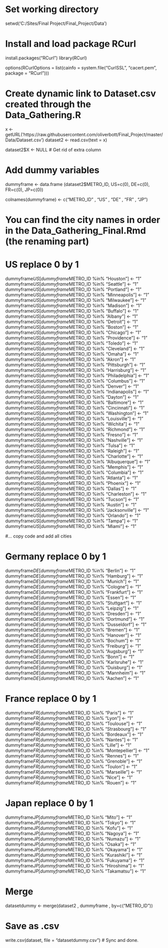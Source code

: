# Set working directory
setwd('C:/Sites/Final Project/Final_Project/Data')

# Install and load package RCurl
install.packages("RCurl")
library(RCurl)

options(RCurlOptions = list(cainfo = system.file("CurlSSL", "cacert.pem", package = "RCurl")))

# Create dynamic link to Dataset.csv created through the Data_Gathering.R
x <- getURL('https://raw.githubusercontent.com/oliverbott/Final_Project/master/Data/Dataset.csv')
dataset2 <- read.csv(text = x)

dataset2$X <- NULL # Get rid of extra column

# Add dummy variables

dummyframe <- data.frame (dataset2$METRO_ID, US=c(0), DE=c(0), FR=c(0), JP=c(0))

colnames(dummyframe) <- c("METRO_ID" , "US" , "DE" , "FR" , "JP")



# You can find the city names in order in the Data_Gathering_Final.Rmd (the renaming part)

# US replace 0 by 1
dummyframe$US[dummyframe$METRO_ID %in% "Houston"] <- "1"
dummyframe$US[dummyframe$METRO_ID %in% "Seattle"] <- "1"
dummyframe$US[dummyframe$METRO_ID %in% "Portland"] <- "1"
dummyframe$US[dummyframe$METRO_ID %in% "Minneapolis"] <- "1"
dummyframe$US[dummyframe$METRO_ID %in% "Milwaukee"] <- "1"
dummyframe$US[dummyframe$METRO_ID %in% "Madison"] <- "1"
dummyframe$US[dummyframe$METRO_ID %in% "Buffalo"] <- "1"
dummyframe$US[dummyframe$METRO_ID %in% "Albany"] <- "1"
dummyframe$US[dummyframe$METRO_ID %in% "Detroit"] <- "1"
dummyframe$US[dummyframe$METRO_ID %in% "Boston"] <- "1"
dummyframe$US[dummyframe$METRO_ID %in% "Chicago"] <- "1"
dummyframe$US[dummyframe$METRO_ID %in% "Providence"] <- "1"
dummyframe$US[dummyframe$METRO_ID %in% "Toledo"] <- "1"
dummyframe$US[dummyframe$METRO_ID %in% "Cleveland"] <- "1"
dummyframe$US[dummyframe$METRO_ID %in% "Omaha"] <- "1"
dummyframe$US[dummyframe$METRO_ID %in% "Akron"] <- "1"
dummyframe$US[dummyframe$METRO_ID %in% "Pittsburgh"] <- "1"
dummyframe$US[dummyframe$METRO_ID %in% "Harrisburg"] <- "1"
dummyframe$US[dummyframe$METRO_ID %in% "Philadelphia"] <- "1"
dummyframe$US[dummyframe$METRO_ID %in% "Columbus"] <- "1"
dummyframe$US[dummyframe$METRO_ID %in% "Denver"] <- "1"
dummyframe$US[dummyframe$METRO_ID %in% "Indianapolis"] <- "1"
dummyframe$US[dummyframe$METRO_ID %in% "Dayton"] <- "1"
dummyframe$US[dummyframe$METRO_ID %in% "Baltimore"] <- "1"
dummyframe$US[dummyframe$METRO_ID %in% "Cincinnati"] <- "1"
dummyframe$US[dummyframe$METRO_ID %in% "Washington"] <- "1"
dummyframe$US[dummyframe$METRO_ID %in% "Louisville"] <- "1"
dummyframe$US[dummyframe$METRO_ID %in% "Wichita"] <- "1"
dummyframe$US[dummyframe$METRO_ID %in% "Richmond"] <- "1"
dummyframe$US[dummyframe$METRO_ID %in% "Fresno"] <- "1"
dummyframe$US[dummyframe$METRO_ID %in% "Nashville"] <- "1"
dummyframe$US[dummyframe$METRO_ID %in% "Tulsa"] <- "1"
dummyframe$US[dummyframe$METRO_ID %in% "Raleigh"] <- "1"
dummyframe$US[dummyframe$METRO_ID %in% "Charlotte"] <- "1"
dummyframe$US[dummyframe$METRO_ID %in% "Albuquerque"] <- "1"
dummyframe$US[dummyframe$METRO_ID %in% "Memphis"] <- "1"
dummyframe$US[dummyframe$METRO_ID %in% "Columbia"] <- "1"
dummyframe$US[dummyframe$METRO_ID %in% "Atlanta"] <- "1"
dummyframe$US[dummyframe$METRO_ID %in% "Phoenix"] <- "1"
dummyframe$US[dummyframe$METRO_ID %in% "Dallas"] <- "1"
dummyframe$US[dummyframe$METRO_ID %in% "Charleston"] <- "1"
dummyframe$US[dummyframe$METRO_ID %in% "Tucson"] <- "1"
dummyframe$US[dummyframe$METRO_ID %in% "Austin"] <- "1"
dummyframe$US[dummyframe$METRO_ID %in% "Jacksonville"] <- "1"
dummyframe$US[dummyframe$METRO_ID %in% "Orlando"] <- "1"
dummyframe$US[dummyframe$METRO_ID %in% "Tampa"] <- "1"
dummyframe$US[dummyframe$METRO_ID %in% "Miami"] <- "1"

#... copy code and add all cities

# Germany replace 0 by 1
dummyframe$DE[dummyframe$METRO_ID %in% "Berlin"] <- "1"
dummyframe$DE[dummyframe$METRO_ID %in% "Hamburg"] <- "1"
dummyframe$DE[dummyframe$METRO_ID %in% "Munich"] <- "1"
dummyframe$DE[dummyframe$METRO_ID %in% "Cologne"] <- "1"
dummyframe$DE[dummyframe$METRO_ID %in% "Frankfurt"] <- "1"
dummyframe$DE[dummyframe$METRO_ID %in% "Essen"] <- "1"
dummyframe$DE[dummyframe$METRO_ID %in% "Stuttgart"] <- "1"
dummyframe$DE[dummyframe$METRO_ID %in% "Leipzig"] <- "1"
dummyframe$DE[dummyframe$METRO_ID %in% "Dresden"] <- "1"
dummyframe$DE[dummyframe$METRO_ID %in% "Dortmund"] <- "1"
dummyframe$DE[dummyframe$METRO_ID %in% "Dusseldorf"] <- "1"
dummyframe$DE[dummyframe$METRO_ID %in% "Bremen"] <- "1"
dummyframe$DE[dummyframe$METRO_ID %in% "Hanover"] <- "1"
dummyframe$DE[dummyframe$METRO_ID %in% "Bochum"] <- "1"
dummyframe$DE[dummyframe$METRO_ID %in% "Freiburg"] <- "1"
dummyframe$DE[dummyframe$METRO_ID %in% "Augsburg"] <- "1"
dummyframe$DE[dummyframe$METRO_ID %in% "Bonn"] <- "1"
dummyframe$DE[dummyframe$METRO_ID %in% "Karlsruhe"] <- "1"
dummyframe$DE[dummyframe$METRO_ID %in% "Duisburg"] <- "1"
dummyframe$DE[dummyframe$METRO_ID %in% "Mannheim"] <- "1"
dummyframe$DE[dummyframe$METRO_ID %in% "Aachen"] <- "1"

# France replace 0 by 1
dummyframe$FR[dummyframe$METRO_ID %in% "Paris"] <- "1"
dummyframe$FR[dummyframe$METRO_ID %in% "Lyon"] <- "1"
dummyframe$FR[dummyframe$METRO_ID %in% "Toulouse"] <- "1"
dummyframe$FR[dummyframe$METRO_ID %in% "Strasbourg"] <- "1"
dummyframe$FR[dummyframe$METRO_ID %in% "Bordeaux"] <- "1"
dummyframe$FR[dummyframe$METRO_ID %in% "Nantes"] <- "1"
dummyframe$FR[dummyframe$METRO_ID %in% "Lille"] <- "1"
dummyframe$FR[dummyframe$METRO_ID %in% "Montepellier"] <- "1"
dummyframe$FR[dummyframe$METRO_ID %in% "Rennes"] <- "1"
dummyframe$FR[dummyframe$METRO_ID %in% "Grenoble"] <- "1"
dummyframe$FR[dummyframe$METRO_ID %in% "Toulon"] <- "1"
dummyframe$FR[dummyframe$METRO_ID %in% "Marseille"] <- "1"
dummyframe$FR[dummyframe$METRO_ID %in% "Nice"] <- "1"
dummyframe$FR[dummyframe$METRO_ID %in% "Rouen"] <- "1"


# Japan replace 0 by 1
dummyframe$JP[dummyframe$METRO_ID %in% "Mito"] <- "1"
dummyframe$JP[dummyframe$METRO_ID %in% "Tokyo"] <- "1"
dummyframe$JP[dummyframe$METRO_ID %in% "Kofu"] <- "1"
dummyframe$JP[dummyframe$METRO_ID %in% "Nagoya"] <- "1"
dummyframe$JP[dummyframe$METRO_ID %in% "Numazu"] <- "1"
dummyframe$JP[dummyframe$METRO_ID %in% "Osaka"] <- "1"
dummyframe$JP[dummyframe$METRO_ID %in% "Okayama"] <- "1"
dummyframe$JP[dummyframe$METRO_ID %in% "Kurashiki"] <- "1"
dummyframe$JP[dummyframe$METRO_ID %in% "Fukuyama"] <- "1"
dummyframe$JP[dummyframe$METRO_ID %in% "Hiroshima"] <- "1"
dummyframe$JP[dummyframe$METRO_ID %in% "Takamatsu"] <- "1"


# Merge 

datasetdummy <- merge(dataset2 , dummyframe , by=c("METRO_ID")) 

# Save as .csv

write.csv(dataset, file = "datasetdummy.csv")
# Sync and done.
